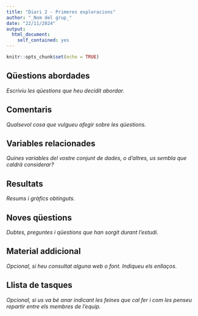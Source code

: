 ```yaml
---
title: "Diari 2 - Primeres exploracions"
author: "_Nom del grup_"
date: "22/11/2024"
output:
  html_document:
    self_contained: yes
---
```


```r
knitr::opts_chunk$set(echo = TRUE)
```

## Qüestions abordades

_Escriviu les qüestions que heu decidit abordar._


## Comentaris

_Qualsevol cosa que vulgueu afegir sobre les qüestions._


## Variables relacionades

_Quines variables del vostre conjunt de dades, o d'altres, us sembla que caldrà considerar?_

## Resultats

_Resums i gràfics obtinguts._

## Noves qüestions

_Dubtes, preguntes i qüestions que han sorgit durant l’estudi._

## Material addicional

_Opcional, si heu consultat alguna web o font. Indiqueu els enllaços._

## Llista de tasques

_Opcional, si us va bé anar indicant les feines que cal fer i com les penseu repartir entre els membres de l’equip._